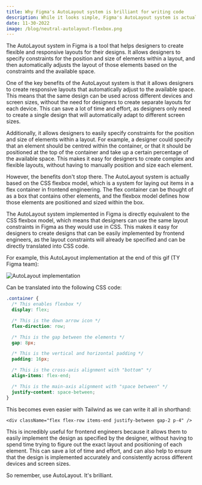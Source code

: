 ```yaml
---
title: Why Figma's AutoLayout system is brilliant for writing code
description: While it looks simple, Figma's AutoLayout system is actually designed on the Flexbox CSS model.
date: 11-30-2022
image: /blog/neutral-autolayout-flexbox.png
---
```


The AutoLayout system in Figma is a tool that helps designers to create flexible and responsive layouts for their designs. It allows designers to specify constraints for the position and size of elements within a layout, and then automatically adjusts the layout of those elements based on the constraints and the available space.

One of the key benefits of the AutoLayout system is that it allows designers to create responsive layouts that automatically adjust to the available space. This means that the same design can be used across different devices and screen sizes, without the need for designers to create separate layouts for each device. This can save a lot of time and effort, as designers only need to create a single design that will automatically adapt to different screen sizes.

Additionally, it allows designers to easily specify constraints for the position and size of elements within a layout. For example, a designer could specify that an element should be centred within the container, or that it should be positioned at the top of the container and take up a certain percentage of the available space. This makes it easy for designers to create complex and flexible layouts, without having to manually position and size each element.

However, the benefits don't stop there. The AutoLayout system is actually based on the CSS flexbox model, which is a system for laying out items in a flex container in frontend engineering. The flex container can be thought of as a box that contains other elements, and the flexbox model defines how those elements are positioned and sized within the box.

The AutoLayout system implemented in Figma is directly equivalent to the CSS flexbox model, which means that designers can use the same layout constraints in Figma as they would use in CSS. This makes it easy for designers to create designs that can be easily implemented by frontend engineers, as the layout constraints will already be specified and can be directly translated into CSS code.

For example, this AutoLayout implementation at the end of this gif (TY Figma team):

![AutoLayout implementation](/blog/figma-autolayout.gif)

Can be translated into the following CSS code:

```css
.container {
  /* This enables flexbox */
  display: flex;

  /* This is the down arrow icon */
  flex-direction: row;

  /* This is the gap between the elements */
  gap: 8px;

  /* This is the vertical and horizontal padding */
  padding: 16px;

  /* This is the cross-axis alignment with "bottom" */
  align-items: flex-end;

  /* This is the main-axis alignment with "space between" */
  justify-content: space-between;
}
```

This becomes even easier with Tailwind as we can write it all in shorthand:

```tsx
<div className="flex flex-row items-end justify-between gap-2 p-4" />
```

This is incredibly useful for frontend engineers because it allows them to easily implement the design as specified by the designer, without having to spend time trying to figure out the exact layout and positioning of each element. This can save a lot of time and effort, and can also help to ensure that the design is implemented accurately and consistently across different devices and screen sizes.

So remember, use AutoLayout. It's brilliant.
